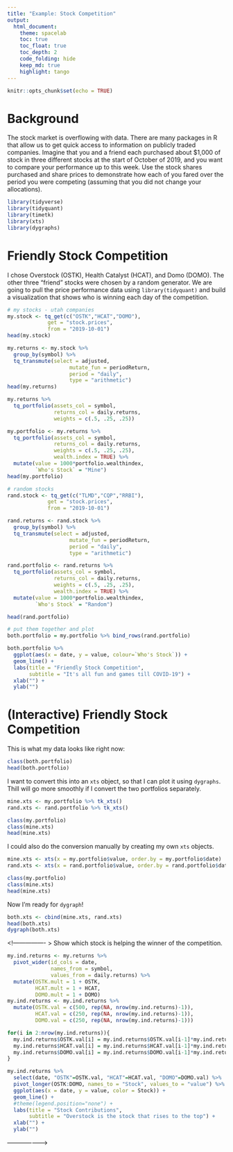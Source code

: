 ```yaml
---
title: "Example: Stock Competition"
output: 
  html_document:
    theme: spacelab
    toc: true
    toc_float: true
    toc_depth: 2
    code_folding: hide
    keep_md: true
    highlight: tango
---
```


```r
knitr::opts_chunk$set(echo = TRUE)
```

# Background

The stock market is overflowing with data. There are many packages in R that allow us to get quick access to information on publicly traded companies. Imagine that you and a friend each purchased about $1,000 of stock in three different stocks at the start of October of 2019, and you want to compare your performance up to this week. Use the stock shares purchased and share prices to demonstrate how each of you fared over the period you were competing (assuming that you did not change your allocations).

```r
library(tidyverse)
library(tidyquant)
library(timetk)
library(xts)
library(dygraphs)
```

# Friendly Stock Competition

I chose Overstock (OSTK), Health Catalyst (HCAT), and Domo (DOMO). The other three "friend" stocks were chosen by a random generator. We are going to pull the price performance data using `library(tidyquant)` and build a visualization that shows who is winning each day of the competition.

```r
# my stocks - utah companies
my.stock <- tq_get(c("OSTK","HCAT","DOMO"),
             get = "stock.prices",
             from = "2019-10-01")
head(my.stock)
```

```r
my.returns <- my.stock %>% 
  group_by(symbol) %>% 
  tq_transmute(select = adjusted,
                    mutate_fun = periodReturn,
                    period = "daily",
                    type = "arithmetic")
head(my.returns)
```



```r
my.returns %>% 
  tq_portfolio(assets_col = symbol,
               returns_col = daily.returns,
               weights = c(.5, .25, .25))
```



```r
my.portfolio <- my.returns %>% 
  tq_portfolio(assets_col = symbol,
               returns_col = daily.returns,
               weights = c(.5, .25, .25),
               wealth.index = TRUE) %>% 
  mutate(value = 1000*portfolio.wealthindex,
         `Who's Stock` = "Mine")
head(my.portfolio)
```

```r
# random stocks
rand.stock <- tq_get(c("TLMD","CQP","RRBI"),
             get = "stock.prices",
             from = "2019-10-01")

rand.returns <- rand.stock %>% 
  group_by(symbol) %>% 
  tq_transmute(select = adjusted,
                    mutate_fun = periodReturn,
                    period = "daily",
                    type = "arithmetic")

rand.portfolio <- rand.returns %>% 
  tq_portfolio(assets_col = symbol,
               returns_col = daily.returns,
               weights = c(.5, .25, .25),
               wealth.index = TRUE) %>% 
  mutate(value = 1000*portfolio.wealthindex,
         `Who's Stock` = "Random")

head(rand.portfolio)
```

```r
# put them together and plot
both.portfolio = my.portfolio %>% bind_rows(rand.portfolio)

both.portfolio %>% 
  ggplot(aes(x = date, y = value, colour=`Who's Stock`)) +
  geom_line() +
  labs(title = "Friendly Stock Competition",
       subtitle = "It's all fun and games till COVID-19") +
  xlab("") +
  ylab("")

```

# (Interactive) Friendly Stock Competition

This is what my data looks like right now:

```r
class(both.portfolio)
head(both.portfolio)
```

I want to convert this into an `xts` object, so that I can plot it using `dygraphs`. Thill will go more smoothly if I convert the two portfolios separately.

```r
mine.xts <- my.portfolio %>% tk_xts()
rand.xts <- rand.portfolio %>% tk_xts()

class(my.portfolio)
class(mine.xts)
head(mine.xts)
```

I could also do the conversion manually by creating my own `xts` objects.

```r
mine.xts <- xts(x = my.portfolio$value, order.by = my.portfolio$date)
rand.xts <- xts(x = rand.portfolio$value, order.by = rand.portfolio$date)

class(my.portfolio)
class(mine.xts)
head(mine.xts)
```

Now I'm ready for `dygraph`!

```r
both.xts <- cbind(mine.xts, rand.xts)
head(both.xts)
dygraph(both.xts)
```






<!----------------
> Show which stock is helping the winner of the competition.

```r
my.ind.returns <- my.returns %>% 
  pivot_wider(id_cols = date, 
              names_from = symbol, 
              values_from = daily.returns) %>% 
  mutate(OSTK.mult = 1 + OSTK,
         HCAT.mult = 1 + HCAT,
         DOMO.mult = 1 + DOMO)
my.ind.returns <- my.ind.returns %>% 
  mutate(OSTK.val = c(500, rep(NA, nrow(my.ind.returns)-1)),
         HCAT.val = c(250, rep(NA, nrow(my.ind.returns)-1)),
         DOMO.val = c(250, rep(NA, nrow(my.ind.returns)-1)))

for(i in 2:nrow(my.ind.returns)){
  my.ind.returns$OSTK.val[i] = my.ind.returns$OSTK.val[i-1]*my.ind.returns$OSTK.mult[i]
  my.ind.returns$HCAT.val[i] = my.ind.returns$HCAT.val[i-1]*my.ind.returns$HCAT.mult[i]
  my.ind.returns$DOMO.val[i] = my.ind.returns$DOMO.val[i-1]*my.ind.returns$DOMO.mult[i]
}

my.ind.returns %>% 
  select(date, "OSTK"=OSTK.val, "HCAT"=HCAT.val, "DOMO"=DOMO.val) %>% 
  pivot_longer(OSTK:DOMO, names_to = "Stock", values_to = "value") %>% 
  ggplot(aes(x = date, y = value, color = Stock)) +
  geom_line() +
  #theme(legend.position="none") +
  labs(title = "Stock Contributions",
       subtitle = "Overstock is the stock that rises to the top") +
  xlab("") +
  ylab("")
```
--------------------->
